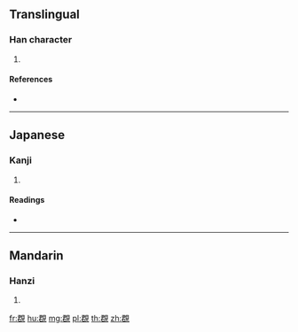 {{character info/new}}
==Translingual==

===Han character===
{{Han char|rn=147|rad=見|as=07|sn=14|four=|canj=SRBUU,XSRBU}}

# {{defn|Han|sort=見07}}

====References====
* {{Han ref|kx=1135.180|dkj=34871|dj=1601.270|hdz=63669.150|uh=89A0|ud=35232}}

----

==Japanese==

===Kanji===
{{ja-kanji|grade=|rs=見07}}

# {{defn|lang=ja|sort=見07}}

====Readings====
* {{ja-readings|on=[[きん]] (kin), [[こん]] (kon)|kun=[[みる]] (miru)|nanori=}}

----

==Mandarin==

===Hanzi===
{{cmn-hanzi|pin=[[jūn]] ([[jun1]])|wg=chün<sup>1</sup>}}

# {{defn|lang=cmn|sort=見07}}

[[fr:覠]]
[[hu:覠]]
[[mg:覠]]
[[pl:覠]]
[[th:覠]]
[[zh:覠]]